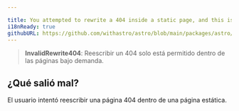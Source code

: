 ```yaml
---

title: You attempted to rewrite a 404 inside a static page, and this isn't allowed.
i18nReady: true
githubURL: https://github.com/withastro/astro/blob/main/packages/astro/src/core/errors/errors-data.ts
---
```




> **InvalidRewrite404**: Reescribir un 404 solo está permitido dentro de las páginas bajo demanda.

## ¿Qué salió mal?
El usuario intentó reescribir una página 404 dentro de una página estática.




